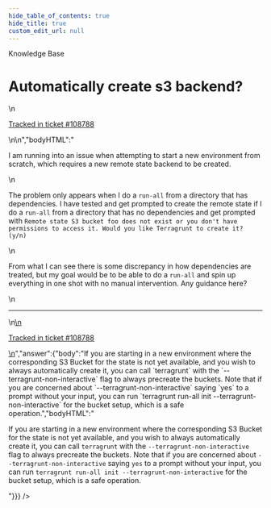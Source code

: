 ```yaml
---
hide_table_of_contents: true
hide_title: true
custom_edit_url: null
---
```



<head>
  <link rel="canonical" href="https://github.com/gruntwork-io/knowledge-base/discussions/472" />
</head>

<CenterLayout>
<span className="searchCategory">Knowledge Base</span>
<h1>Automatically create s3 backend?</h1>
<GitHub discussion={{"id":"D_kwDOF8slf84AP1WB","number":472,"author":{"login":"jmreicha"},"title":"Automatically create s3 backend?","body":"\nI am running into an issue when attempting to start a new environment from scratch, which requires a new remote state backend to be created.\r\n\r\nThe problem only appears when I do a `run-all` from a directory that has dependencies. I have tested and get prompted to create the remote state if I do a `run-all` from a directory that has no dependencies and get prompted with `Remote state S3 bucket foo does not exist or you don't have permissions to access it. Would you like Terragrunt to create it? (y/n)`\r\n\r\nFrom what I can see there is some discrepancy in how dependencies are treated, but my goal would be to be able to do a `run-all` and spin up everything in one shot with no manual intervention. Any guidance here?\n\n---\n\n<ins datetime=\"2022-06-16T14:01:47Z\">\n  <p><a href=\"https://support.gruntwork.io/hc/requests/108788\">Tracked in ticket #108788</a></p>\n</ins>\n","bodyHTML":"<p dir=\"auto\">I am running into an issue when attempting to start a new environment from scratch, which requires a new remote state backend to be created.</p>\n<p dir=\"auto\">The problem only appears when I do a <code class=\"notranslate\">run-all</code> from a directory that has dependencies. I have tested and get prompted to create the remote state if I do a <code class=\"notranslate\">run-all</code> from a directory that has no dependencies and get prompted with <code class=\"notranslate\">Remote state S3 bucket foo does not exist or you don't have permissions to access it. Would you like Terragrunt to create it? (y/n)</code></p>\n<p dir=\"auto\">From what I can see there is some discrepancy in how dependencies are treated, but my goal would be to be able to do a <code class=\"notranslate\">run-all</code> and spin up everything in one shot with no manual intervention. Any guidance here?</p>\n<hr>\n<ins datetime=\"2022-06-16T14:01:47Z\">\n  <p dir=\"auto\"><a href=\"https://support.gruntwork.io/hc/requests/108788\" rel=\"nofollow\">Tracked in ticket #108788</a></p>\n</ins>","answer":{"body":"If you are starting in a new environment where the corresponding S3 Bucket for the state is not yet available, and you wish to always automatically create it, you can call `terragrunt` with the `--terragrunt-non-interactive` flag to always precreate the buckets. Note that if you are concerned about `--terragrunt-non-interactive` saying `yes` to a prompt without your input, you can run `terragrunt run-all init --terragrunt-non-interactive` for the bucket setup, which is a safe operation.","bodyHTML":"<p dir=\"auto\">If you are starting in a new environment where the corresponding S3 Bucket for the state is not yet available, and you wish to always automatically create it, you can call <code class=\"notranslate\">terragrunt</code> with the <code class=\"notranslate\">--terragrunt-non-interactive</code> flag to always precreate the buckets. Note that if you are concerned about <code class=\"notranslate\">--terragrunt-non-interactive</code> saying <code class=\"notranslate\">yes</code> to a prompt without your input, you can run <code class=\"notranslate\">terragrunt run-all init --terragrunt-non-interactive</code> for the bucket setup, which is a safe operation.</p>"}}} />

</CenterLayout>
  

<!-- ##DOCS-SOURCER-START
{
  "sourcePlugin": "github-discussions",
  "hash": "8589e4185196e44d04069bd5e0f59cda"
}
##DOCS-SOURCER-END -->
